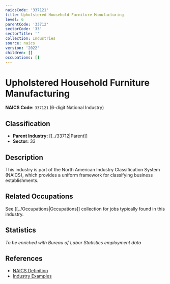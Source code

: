 ```yaml
---
naicsCode: '337121'
title: Upholstered Household Furniture Manufacturing
level: 6
parentCode: '33712'
sectorCode: '33'
sectorTitle: ''
collection: Industries
source: naics
version: '2022'
children: []
occupations: []
---
```

# Upholstered Household Furniture Manufacturing

**NAICS Code:** `337121` (6-digit National Industry)

## Classification

- **Parent Industry:** [[../33712|Parent]]
- **Sector:** 33

## Description

This industry is part of the North American Industry Classification System (NAICS), which provides a uniform framework for classifying business establishments.

## Related Occupations

See [[../Occupations|Occupations]] collection for jobs typically found in this industry.

## Statistics

*To be enriched with Bureau of Labor Statistics employment data*

## References

- [NAICS Definition](https://www.census.gov/naics/)
- [Industry Examples](https://www.census.gov/naics/2022NAICS/)
